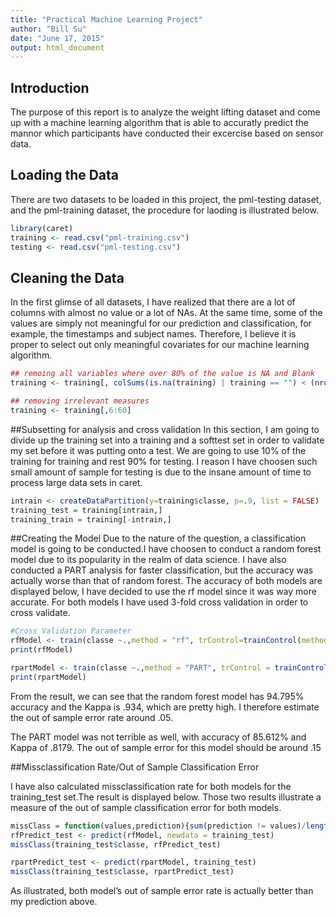```yaml
---
title: "Practical Machine Learning Project"
author: "Bill Su"
date: "June 17, 2015"
output: html_document
---
```

## Introduction

The purpose of this report is to analyze the weight lifting dataset and come up with a machine learning algorithm that is able to accuratly predict the mannor which participants have conducted their excercise based on sensor data. 

## Loading the Data
There are two datasets to be loaded in this project, the pml-testing dataset, and the pml-training dataset, the procedure for laoding is illustrated below. 

```r
library(caret)
training <- read.csv("pml-training.csv")
testing <- read.csv("pml-testing.csv")
```

## Cleaning the Data
In the first glimse of all datasets, I have realized that there are a lot of columns with almost no value or a lot of NAs. At the same time, some of the values are simply not meaningful for our prediction and classification, for example, the timestamps and subject names. Therefore, I believe it is proper to select out only meaningful covariates for our machine learning algorithm. 
```r
## remoing all variables where over 80% of the value is NA and Blank
training <- training[, colSums(is.na(training) | training == "") < (nrow(training)*.2)]

## removing irrelevant measures
training <- training[,6:60]
```

##Subsetting for analysis and cross validation
In this section, I am going to divide up the training set into a training and a softtest set in order to validate my set before it was putting onto a test. We are going to use 10% of the training for training and rest 90% for testing. I reason I have choosen such small amount of sample for testing is due to the insane amount of time to process large data sets in caret. 

```r
intrain <- createDataPartition(y=training$classe, p=.9, list = FALSE)
training_test = training[intrain,]
training_train = training[-intrain,]
```

##Creating the Model
Due to the nature of the question, a classification model is going to be conducted.I have choosen to conduct a random forest model due to its popularity in the realm of data science. I have also conducted a PART analysis for faster classification, but the accuracy was actually worse than that of random forest. The accuracy of both models are displayed below, I have decided to use the rf model since it was way more accurate. For both models I have used 3-fold cross validation in order to cross validate. 

```r
#Cross Validation Parameter
rfModel <- train(classe ~.,method = "rf", trControl=trainControl(method="cv",number=3), data = training_train)
print(rfModel)

rpartModel <- train(classe ~.,method = "PART", trControl = trainControl(method = "cv", number = 3), data = training_train)
print(rpartModel)
```
From the result, we can see that the random forest model has 94.795% accuracy and the Kappa is .934, which are pretty high. I therefore estimate the out of sample error rate around .05.

The PART model was not terrible as well, with accuracy of 85.612% and Kappa of .8179. The out of sample error for this model should be around .15

##Missclassification Rate/Out of Sample Classification Error

I have also calculated missclassification rate for both models for the training_test set.The result is displayed below. Those two results illustrate a measure of the out of sample classification error for both models. 

```r
missClass = function(values,prediction){sum(prediction != values)/length(values)}
rfPredict_test <- predict(rfModel, newdata = training_test)
missClass(training_test$classe, rfPredict_test)

rpartPredict_test <- predict(rpartModel, training_test)
missClass(training_test$classe, rpartPredict_test)
```

As illustrated, both model's out of sample error rate is actually better than my prediction above. 